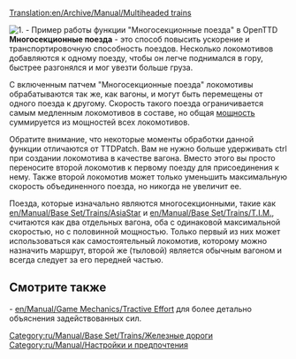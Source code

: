[[Translation:en/Archive/Manual/Multiheaded trains]]

[[File:en/Archive/Manual/Multihead example.png|right|frame|1. - Пример работы функции "Многосекционные поезда" в OpenTTD]]
'''Многосекционные поезда''' - это способ повысить ускорение и транспортировочную способность поездов. Несколько локомотивов добавляются к одному поезду, чтобы он легче поднимался в гору, быстрее разгонялся и мог увезти больше груза.

С включенным патчем "Многосекционные поезда" локомотивы обрабатываются так же, как вагоны, и могут быть перемещены от одного поезда к другому. Скорость такого поезда ограничивается самым медленным локомотивов в составе, но общая [[en/Manual/Game Mechanics/Tractive Effort|мощность]] суммируется из мощностей всех локомотивов.

Обратите внимание, что некоторые моменты обработки данной функции отличаются от TTDPatch. Вам не нужно больше удерживать ctrl при создании локомотива в качестве вагона. Вместо этого вы просто переносите второй локомотив к первому поезду для присоединения к нему. Также второй локомотив может только уменьшить максимальную скорость объединенного поезда, но никогда не увеличит ее.

Поезда, которые изначально являются многосекционными, такие как [[en/Manual/Base Set/Trains/AsiaStar]] и [[en/Manual/Base Set/Trains/T.I.M.]], считаются как два отдельных вагона, оба с одинаковой максимальной скоростью, но с половинной мощностью. Только первый из них может использоваться как самостоятельный локомотив, которому можно назначить маршрут, второй же (тыловой) является обычным вагоном и всегда следует за его передней частью.

== Смотрите также ==
- [[en/Manual/Game Mechanics/Tractive Effort]] для более детально объяснения задействованных сил.

[[Category:ru/Manual/Base Set/Trains/Железные дороги]]
[[Category:ru/Manual/Настройки и предпочтения]]